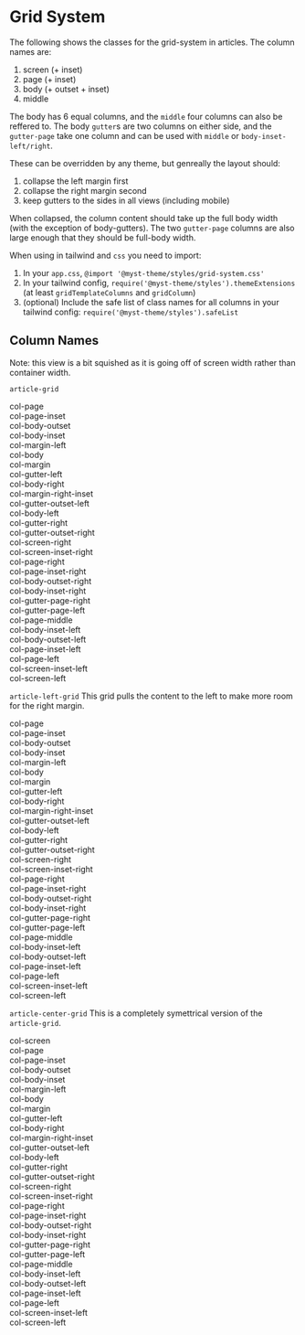 
<Meta title="Components/Grid-System" />

# Grid System

The following shows the classes for the grid-system in articles.
The column names are:

1. screen (+ inset)
2. page (+ inset)
3. body (+ outset + inset)
4. middle

The body has 6 equal columns, and the `middle` four columns can also be reffered to. The body `gutter`s are two columns on either side, and the `gutter-page` take one column and can be used with `middle` or `body-inset-left/right`.

These can be overridden by any theme, but genreally the layout should:

1. collapse the left margin first
2. collapse the right margin second
3. keep gutters to the sides in all views (including mobile)

When collapsed, the column content should take up the full body width (with the exception of body-gutters). The two `gutter-page` columns are also large enough that they should be full-body width.

When using in tailwind and `css` you need to import:

1. In your `app.css`, `@import '@myst-theme/styles/grid-system.css'`
2. In your tailwind config, `require('@myst-theme/styles').themeExtensions` (at least `gridTemplateColumns` and `gridColumn`)
3. (optional) Include the safe list of class names for all columns in your tailwind config: `require('@myst-theme/styles').safeList`

## Column Names

Note: this view is a bit squished as it is going off of screen width rather than container width.

`article-grid`

<article className="article article-grid grid-gap">
  <div className="p-3 bg-gray-200 rounded col-page">col-page</div>
  <div className="p-3 bg-gray-200 rounded col-page-inset">col-page-inset</div>
  <div className="p-3 bg-gray-200 rounded col-body-outset">col-body-outset</div>
  <div className="p-3 bg-gray-200 rounded col-body-inset">col-body-inset</div>
  <div className="p-3 bg-gray-200 rounded col-margin-left">col-margin-left</div>
  <div className="p-3 bg-gray-200 rounded col-body">col-body</div>
  <div className="p-3 bg-gray-200 rounded col-margin">col-margin</div>
  <div className="p-3 bg-gray-200 rounded col-gutter-left">col-gutter-left</div>
  <div className="p-3 bg-gray-200 rounded col-body-right row-span-2">col-body-right</div>
  <div className="p-3 bg-gray-200 rounded col-margin-right-inset row-span-2">
    col-margin-right-inset
  </div>
  <div className="p-3 bg-gray-200 rounded col-gutter-outset-left">col-gutter-outset-left</div>
  <div className="p-3 bg-gray-200 rounded col-body-left row-span-2">col-body-left</div>
  <div className="p-3 bg-gray-200 rounded col-gutter-right">col-gutter-right</div>
  <div className="p-3 bg-gray-200 rounded col-gutter-outset-right">col-gutter-outset-right</div>
  <div className="p-3 bg-gray-200 rounded col-screen-right">col-screen-right</div>
  <div className="p-3 bg-gray-200 rounded col-screen-inset-right">col-screen-inset-right</div>
  <div className="p-3 bg-gray-200 rounded col-page-right">col-page-right</div>
  <div className="p-3 bg-gray-200 rounded col-page-inset-right">col-page-inset-right</div>
  <div className="p-3 bg-gray-200 rounded col-body-outset-right">col-body-outset-right</div>
  <div className="p-3 bg-gray-200 rounded col-body-inset-right">col-body-inset-right</div>
  <div className="p-3 bg-gray-200 rounded col-gutter-page-right row-span-2">
    col-gutter-page-right
  </div>
  <div className="p-3 bg-gray-200 rounded col-gutter-page-left row-span-2">
    col-gutter-page-left
  </div>
  <div className="p-3 bg-gray-200 rounded col-page-middle">col-page-middle</div>
  <div className="p-3 bg-gray-200 rounded col-body-inset-left">col-body-inset-left</div>
  <div className="p-3 bg-gray-200 rounded col-body-outset-left">col-body-outset-left</div>
  <div className="p-3 bg-gray-200 rounded col-page-inset-left">col-page-inset-left</div>
  <div className="p-3 bg-gray-200 rounded col-page-left">col-page-left</div>
  <div className="p-3 bg-gray-200 rounded col-screen-inset-left">col-screen-inset-left</div>
  <div className="p-3 bg-gray-200 rounded col-screen-left">col-screen-left</div>
</article>

`article-left-grid` This grid pulls the content to the left to make more room for the right margin.

<article className="article article-left-grid grid-gap">
  <div className="p-3 bg-gray-200 rounded col-page">col-page</div>
  <div className="p-3 bg-gray-200 rounded col-page-inset">col-page-inset</div>
  <div className="p-3 bg-gray-200 rounded col-body-outset">col-body-outset</div>
  <div className="p-3 bg-gray-200 rounded col-body-inset">col-body-inset</div>
  <div className="p-3 bg-gray-200 rounded col-margin-left">col-margin-left</div>
  <div className="p-3 bg-gray-200 rounded col-body">col-body</div>
  <div className="p-3 bg-gray-200 rounded col-margin">col-margin</div>
  <div className="p-3 bg-gray-200 rounded col-gutter-left">col-gutter-left</div>
  <div className="p-3 bg-gray-200 rounded col-body-right row-span-2">col-body-right</div>
  <div className="p-3 bg-gray-200 rounded col-margin-right-inset row-span-2">
    col-margin-right-inset
  </div>
  <div className="p-3 bg-gray-200 rounded col-gutter-outset-left">col-gutter-outset-left</div>
  <div className="p-3 bg-gray-200 rounded col-body-left row-span-2">col-body-left</div>
  <div className="p-3 bg-gray-200 rounded col-gutter-right">col-gutter-right</div>
  <div className="p-3 bg-gray-200 rounded col-gutter-outset-right">col-gutter-outset-right</div>
  <div className="p-3 bg-gray-200 rounded col-screen-right">col-screen-right</div>
  <div className="p-3 bg-gray-200 rounded col-screen-inset-right">col-screen-inset-right</div>
  <div className="p-3 bg-gray-200 rounded col-page-right">col-page-right</div>
  <div className="p-3 bg-gray-200 rounded col-page-inset-right">col-page-inset-right</div>
  <div className="p-3 bg-gray-200 rounded col-body-outset-right">col-body-outset-right</div>
  <div className="p-3 bg-gray-200 rounded col-body-inset-right">col-body-inset-right</div>
  <div className="p-3 bg-gray-200 rounded col-gutter-page-right row-span-2">
    col-gutter-page-right
  </div>
  <div className="p-3 bg-gray-200 rounded col-gutter-page-left row-span-2">
    col-gutter-page-left
  </div>
  <div className="p-3 bg-gray-200 rounded col-page-middle">col-page-middle</div>
  <div className="p-3 bg-gray-200 rounded col-body-inset-left">col-body-inset-left</div>
  <div className="p-3 bg-gray-200 rounded col-body-outset-left">col-body-outset-left</div>
  <div className="p-3 bg-gray-200 rounded col-page-inset-left">col-page-inset-left</div>
  <div className="p-3 bg-gray-200 rounded col-page-left">col-page-left</div>
  <div className="p-3 bg-gray-200 rounded col-screen-inset-left">col-screen-inset-left</div>
  <div className="p-3 bg-gray-200 rounded col-screen-left">col-screen-left</div>
</article>

`article-center-grid` This is a completely symettrical version of the `article-grid`.

<article className="article article-center-grid grid-gap">
  <div className="p-3 bg-gray-200 rounded col-screen">col-screen</div>
  <div className="p-3 bg-gray-200 rounded col-page">col-page</div>
  <div className="p-3 bg-gray-200 rounded col-page-inset">col-page-inset</div>
  <div className="p-3 bg-gray-200 rounded col-body-outset">col-body-outset</div>
  <div className="p-3 bg-gray-200 rounded col-body-inset">col-body-inset</div>
  <div className="p-3 bg-gray-200 rounded col-margin-left">col-margin-left</div>
  <div className="p-3 bg-gray-200 rounded col-body">col-body</div>
  <div className="p-3 bg-gray-200 rounded col-margin">col-margin</div>
  <div className="p-3 bg-gray-200 rounded col-gutter-left">col-gutter-left</div>
  <div className="p-3 bg-gray-200 rounded col-body-right row-span-2">col-body-right</div>
  <div className="p-3 bg-gray-200 rounded col-margin-right-inset row-span-2">
    col-margin-right-inset
  </div>
  <div className="p-3 bg-gray-200 rounded col-gutter-outset-left">col-gutter-outset-left</div>
  <div className="p-3 bg-gray-200 rounded col-body-left row-span-2">col-body-left</div>
  <div className="p-3 bg-gray-200 rounded col-gutter-right">col-gutter-right</div>
  <div className="p-3 bg-gray-200 rounded col-gutter-outset-right">col-gutter-outset-right</div>
  <div className="p-3 bg-gray-200 rounded col-screen-right">col-screen-right</div>
  <div className="p-3 bg-gray-200 rounded col-screen-inset-right">col-screen-inset-right</div>
  <div className="p-3 bg-gray-200 rounded col-page-right">col-page-right</div>
  <div className="p-3 bg-gray-200 rounded col-page-inset-right">col-page-inset-right</div>
  <div className="p-3 bg-gray-200 rounded col-body-outset-right">col-body-outset-right</div>
  <div className="p-3 bg-gray-200 rounded col-body-inset-right">col-body-inset-right</div>
  <div className="p-3 bg-gray-200 rounded col-gutter-page-right row-span-2">
    col-gutter-page-right
  </div>
  <div className="p-3 bg-gray-200 rounded col-gutter-page-left row-span-2">
    col-gutter-page-left
  </div>
  <div className="p-3 bg-gray-200 rounded col-page-middle">col-page-middle</div>
  <div className="p-3 bg-gray-200 rounded col-body-inset-left">col-body-inset-left</div>
  <div className="p-3 bg-gray-200 rounded col-body-outset-left">col-body-outset-left</div>
  <div className="p-3 bg-gray-200 rounded col-page-inset-left">col-page-inset-left</div>
  <div className="p-3 bg-gray-200 rounded col-page-left">col-page-left</div>
  <div className="p-3 bg-gray-200 rounded col-screen-inset-left">col-screen-inset-left</div>
  <div className="p-3 bg-gray-200 rounded col-screen-left">col-screen-left</div>
</article>
